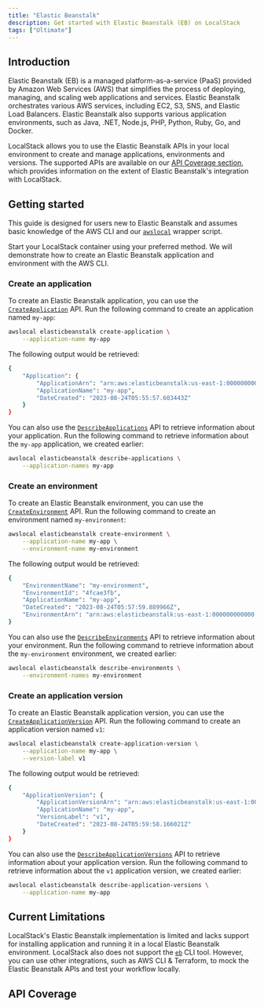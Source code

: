 ```yaml
---
title: "Elastic Beanstalk"
description: Get started with Elastic Beanstalk (EB) on LocalStack
tags: ["Ultimate"]
---
```



## Introduction

Elastic Beanstalk (EB) is a managed platform-as-a-service (PaaS) provided by Amazon Web Services (AWS) that simplifies the process of deploying, managing, and scaling web applications and services.
Elastic Beanstalk orchestrates various AWS services, including EC2, S3, SNS, and Elastic Load Balancers.
Elastic Beanstalk also supports various application environments, such as Java, .NET, Node.js, PHP, Python, Ruby, Go, and Docker.

LocalStack allows you to use the Elastic Beanstalk APIs in your local environment to create and manage applications, environments and versions.
The supported APIs are available on our [API Coverage section](#api-coverage), which provides information on the extent of Elastic Beanstalk's integration with LocalStack.

## Getting started

This guide is designed for users new to Elastic Beanstalk and assumes basic knowledge of the AWS CLI and our [`awslocal`](https://github.com/localstack/awscli-local) wrapper script.

Start your LocalStack container using your preferred method.
We will demonstrate how to create an Elastic Beanstalk application and environment with the AWS CLI.

### Create an application

To create an Elastic Beanstalk application, you can use the [`CreateApplication`](https://docs.aws.amazon.com/elasticbeanstalk/latest/api/API_CreateApplication.html) API.
Run the following command to create an application named `my-app`:

```bash
awslocal elasticbeanstalk create-application \
    --application-name my-app
```

The following output would be retrieved:

```bash
{
    "Application": {
        "ApplicationArn": "arn:aws:elasticbeanstalk:us-east-1:000000000000:application/my-app",
        "ApplicationName": "my-app",
        "DateCreated": "2023-08-24T05:55:57.603443Z"
    }
}
```

You can also use the [`DescribeApplications`](https://docs.aws.amazon.com/elasticbeanstalk/latest/api/API_DescribeApplications.html) API to retrieve information about your application.
Run the following command to retrieve information about the `my-app` application, we created earlier:

```bash
awslocal elasticbeanstalk describe-applications \
    --application-names my-app
```

### Create an environment

To create an Elastic Beanstalk environment, you can use the [`CreateEnvironment`](https://docs.aws.amazon.com/elasticbeanstalk/latest/api/API_CreateEnvironment.html) API.
Run the following command to create an environment named `my-environment`:

```bash
awslocal elasticbeanstalk create-environment \
    --application-name my-app \
    --environment-name my-environment
```

The following output would be retrieved:

```bash
{
    "EnvironmentName": "my-environment",
    "EnvironmentId": "4fcae3fb",
    "ApplicationName": "my-app",
    "DateCreated": "2023-08-24T05:57:59.889966Z",
    "EnvironmentArn": "arn:aws:elasticbeanstalk:us-east-1:000000000000:applicationversion/my-app/version"
}
```

You can also use the [`DescribeEnvironments`](https://docs.aws.amazon.com/elasticbeanstalk/latest/api/API_DescribeEnvironments.html) API to retrieve information about your environment.
Run the following command to retrieve information about the `my-environment` environment, we created earlier:

```bash
awslocal elasticbeanstalk describe-environments \
    --environment-names my-environment
```

### Create an application version

To create an Elastic Beanstalk application version, you can use the [`CreateApplicationVersion`](https://docs.aws.amazon.com/elasticbeanstalk/latest/api/API_CreateApplicationVersion.html) API.
Run the following command to create an application version named `v1`:

```bash
awslocal elasticbeanstalk create-application-version \
    --application-name my-app \
    --version-label v1
```

The following output would be retrieved:

```bash
{
    "ApplicationVersion": {
        "ApplicationVersionArn": "arn:aws:elasticbeanstalk:us-east-1:000000000000:applicationversion/my-app/v1",
        "ApplicationName": "my-app",
        "VersionLabel": "v1",
        "DateCreated": "2023-08-24T05:59:58.166021Z"
    }
}
```

You can also use the [`DescribeApplicationVersions`](https://docs.aws.amazon.com/elasticbeanstalk/latest/api/API_DescribeApplicationVersions.html) API to retrieve information about your application version.
Run the following command to retrieve information about the `v1` application version, we created earlier:

```bash
awslocal elasticbeanstalk describe-application-versions \
    --application-name my-app
```

## Current Limitations

LocalStack's Elastic Beanstalk implementation is limited and lacks support for installing application and running it in a local Elastic Beanstalk environment.
LocalStack also does not support the [`eb`](https://docs.aws.amazon.com/elasticbeanstalk/latest/dg/eb-cli3.html) CLI tool.
However, you can use other integrations, such as AWS CLI & Terraform, to mock the Elastic Beanstalk APIs and test your workflow locally.

## API Coverage

<FeatureCoverage service="elasticbeanstalk" client:load />

